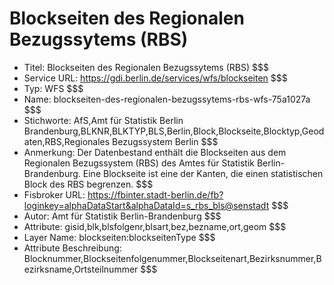 # Blockseiten des Regionalen Bezugssytems (RBS)
- Titel: Blockseiten des Regionalen Bezugssytems (RBS) $$$
- Service URL: https://gdi.berlin.de/services/wfs/blockseiten $$$
- Typ: WFS $$$
- Name: blockseiten-des-regionalen-bezugssytems-rbs-wfs-75a1027a $$$
- Stichworte: AfS,Amt für Statistik Berlin Brandenburg,BLKNR,BLKTYP,BLS,Berlin,Block,Blockseite,Blocktyp,Geodaten,RBS,Regionales Bezugssystem Berlin $$$
- Anmerkung: Der Datenbestand enthält die Blockseiten aus dem Regionalen Bezugssystem (RBS) des Amtes für Statistik Berlin-Brandenburg. Eine Blockseite ist eine der Kanten, die einen statistischen Block des RBS begrenzen. $$$
- Fisbroker URL: https://fbinter.stadt-berlin.de/fb?loginkey=alphaDataStart&alphaDataId=s_rbs_bls@senstadt $$$
- Autor: Amt für Statistik Berlin-Brandenburg $$$
- Attribute: gisid,blk,blsfolgenr,blsart,bez,bezname,ort,geom $$$
- Layer Name: blockseiten:blockseitenType $$$
- Attribute Beschreibung: Blocknummer,Blockseitenfolgenummer,Blockseitenart,Bezirksnummer,Bezirksname,Ortsteilnummer $$$

